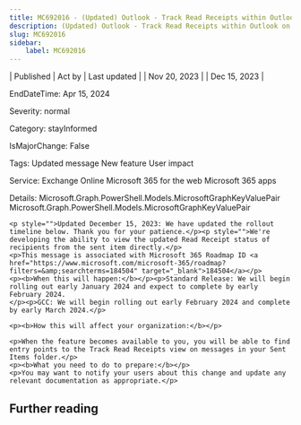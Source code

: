 ```yaml
---
title: MC692016 - (Updated) Outlook - Track Read Receipts within Outlook on the Web and the New Outlook for Windows
description: (Updated) Outlook - Track Read Receipts within Outlook on the Web and the New Outlook for Windows
slug: MC692016
sidebar:
    label: MC692016
---
```



| Published | Act by | Last updated |
| Nov 20, 2023 |  | Dec 15, 2023 |

EndDateTime: Apr 15, 2024

Severity: normal

Category: stayInformed

IsMajorChange: False

Tags: Updated message New feature User impact

Service: Exchange Online Microsoft 365 for the web Microsoft 365 apps

Details: Microsoft.Graph.PowerShell.Models.MicrosoftGraphKeyValuePair Microsoft.Graph.PowerShell.Models.MicrosoftGraphKeyValuePair

```
<p style="">Updated December 15, 2023: We have updated the rollout timeline below. Thank you for your patience.</p><p style="">We're developing the ability to view the updated Read Receipt status of recipients from the sent item directly.</p>
<p>This message is associated with Microsoft 365 Roadmap ID <a href="https://www.microsoft.com/microsoft-365/roadmap?filters=&amp;searchterms=184504" target="_blank">184504</a></p>
<p><b>When this will happen:</b></p><p>Standard Release: We will begin rolling out early January 2024 and expect to complete by early February 2024.
</p><p>GCC: We will begin rolling out early February 2024 and complete by early March 2024.</p>

<p><b>How this will affect your organization:</b></p>

<p>When the feature becomes available to you, you will be able to find entry points to the Track Read Receipts view on messages in your Sent Items folder.</p>
<p><b>What you need to do to prepare:</b></p>
<p>You may want to notify your users about this change and update any relevant documentation as appropriate.</p>
```

## Further reading
